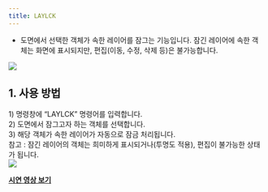 ```yaml
---
title: LAYLCK
---
```



[image1]: ../../../../../assets/images/commands/laylck/image1.png
[image2]: ../../../../../assets/images/commands/laylck/image2.png

* 도면에서 선택한 객체가 속한 레이어를 잠그는 기능입니다. 잠긴 레이어에 속한 객체는 화면에 표시되지만, 편집(이동, 수정, 삭제 등)은 불가능합니다.

![][image1]

## **1\. 사용 방법**

1\) 명령창에 “LAYLCK” 명령어를 입력합니다.  
2\) 도면에서 잠그고자 하는 객체를 선택합니다.  
3\) 해당 객체가 속한 레이어가 자동으로 잠금 처리됩니다.  
    참고 : 잠긴 레이어의 객체는 희미하게 표시되거나(투명도 적용), 편집이 불가능한 상태가 됩니다.  
![][image2]

[**<Icon name="youtube" class="emoji"/> 시연 영상 보기**](https://youtu.be/KZ9vxsRG2Z4) 